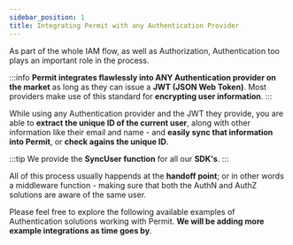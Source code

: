 ```yaml
---
sidebar_position: 1
title: Integrating Permit with any Authentication Provider
---
```


As part of the whole IAM flow, as well as Authorization, Authentication too plays an important role in the process.

:::info
**Permit integrates flawlessly into ANY Authentication provider on the market** as long as they can issue a **JWT (JSON Web Token)**.
Most providers make use of this standard for **encrypting user information**.
:::

While using any Authentication provider and the JWT they provide, you are able to **extract the unique ID of the current user**, along
with other information like their email and name - and **easily sync that information into Permit**, or **check agains the unique ID**.

:::tip
We provide the **SyncUser function** for all our **SDK's**.
:::

All of this process usually happends at the **handoff point**; or in other words a middleware function - making sure that both the AuthN and AuthZ
solutions are aware of the same user.

Please feel free to explore the following available examples of Authentication solutions working with Permit. **We will be adding more
example integrations as time goes by**.
